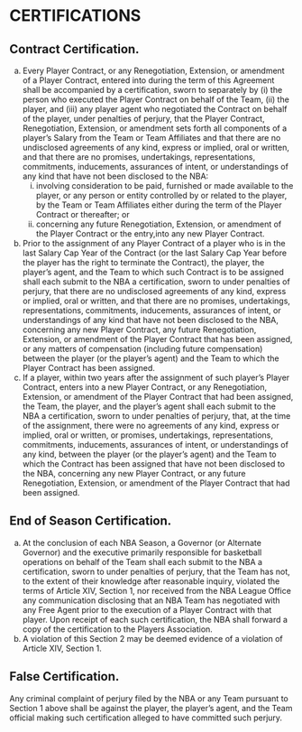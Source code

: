 # CERTIFICATIONS

## Contract Certification.

(a) Every Player Contract, or any Renegotiation, Extension, or amendment of a Player Contract, entered into during the term of this Agreement shall be accompanied by a certification, sworn to separately by (i) the person who executed the Player Contract on behalf of the Team, (ii) the player, and (iii) any player agent who negotiated the Contract on behalf of the player, under penalties of perjury, that the Player Contract, Renegotiation, Extension, or amendment sets forth all components of a player's Salary from the Team or Team Affiliates and that there are no undisclosed agreements of any kind, express or implied, oral or written, and that there are no promises, undertakings, representations, commitments, inducements, assurances of intent, or understandings of any kind that have not been disclosed to the NBA:
    (i) involving consideration to be paid, furnished or made available to the player, or any person or entity controlled by or related to the player, by the Team or Team Affiliates either during the term of the Player Contract or thereafter; or
    (ii) concerning any future Renegotiation, Extension, or amendment of the Player Contract or the entry,into any new Player Contract.
(b) Prior to the assignment of any Player Contract of a player who is in the last Salary Cap Year of the Contract (or the last Salary Cap Year before the player has the right to terminate the Contract), the player, the player's agent, and the Team to which such Contract is to be assigned shall each submit to the NBA a certification, sworn to under penalties of perjury, that there are no undisclosed agreements of any kind, express or implied, oral or written, and that there are no promises, undertakings, representations, commitments, inducements, assurances of intent, or understandings of any kind that have not been disclosed to the NBA, concerning any new Player Contract, any future Renegotiation, Extension, or amendment of the Player Contract that has been assigned, or any matters of compensation (including future compensation) between the player (or the player's agent) and the Team to which the Player Contract has been assigned.
(c) If a player, within two years after the assignment of such player's Player Contract, enters into a new Player Contract, or any Renegotiation, Extension, or amendment of the Player Contract that had been assigned, the Team, the player, and the player's agent shall each submit to the NBA a certification, sworn to under penalties of perjury, that, at the time of the assignment, there were no agreements of any kind, express or implied, oral or written, or promises, undertakings, representations, commitments, inducements, assurances of intent, or understandings of any kind, between the player (or the player's agent) and the Team to which the Contract has been assigned that have not been disclosed to the NBA, concerning any new Player Contract, or any future Renegotiation, Extension, or amendment of the Player Contract that had been assigned.

## End of Season Certification.

(a) At the conclusion of each NBA Season, a Governor (or Alternate Governor) and the executive primarily responsible for basketball operations on behalf of the Team shall each submit to the NBA a certification, sworn to under penalties of perjury, that the Team has not, to the extent of their knowledge after reasonable inquiry, violated the terms of Article XIV, Section 1, nor received from the NBA League Office any communication disclosing that an NBA Team has negotiated with any Free Agent prior to the execution of a Player Contract with that player. Upon receipt of each such certification, the NBA shall forward a copy of the certification to the Players Association.
(b) A violation of this Section 2 may be deemed evidence of a violation of Article XIV, Section 1.

## False Certification.

Any criminal complaint of perjury filed by the NBA or any Team pursuant to Section 1 above shall be against the player, the player's agent, and the Team official making such certification alleged to have committed such perjury.